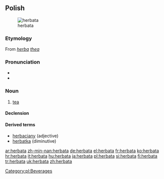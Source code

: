 ==Polish==
[[Image:Cup of Earl Gray.jpg|thumb|herbata]]

===Etymology===
From {{etyl|la|pl}} ''[[herba]] [[thea]]''

===Pronunciation===
* {{audio|Pl-herbata.ogg|audio}}
* {{IPA|[xɛrˈbat̪a]|lang=pl}}

===Noun===
{{infl|pl|noun|g=f}}

# [[tea]]

====Declension====
{{pl-decl-noun
|herbata|herbaty
|herbaty|herbat
|herbacie|herbatom
|herbatę|herbaty
|herbatą|herbatami
|herbacie|herbatach
|herbato|herbaty
}}

====Derived terms====
* [[herbaciany]] (adjective)
* [[herbatka]] (diminutive)

[[Category:pl:Beverages]]

[[ar:herbata]]
[[zh-min-nan:herbata]]
[[de:herbata]]
[[el:herbata]]
[[fr:herbata]]
[[ko:herbata]]
[[hr:herbata]]
[[it:herbata]]
[[hu:herbata]]
[[ja:herbata]]
[[pl:herbata]]
[[si:herbata]]
[[fi:herbata]]
[[tr:herbata]]
[[uk:herbata]]
[[zh:herbata]]